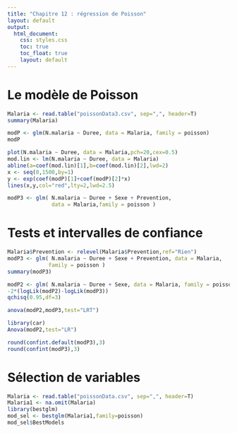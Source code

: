 ```yaml
---
title: "Chapitre 12 : régression de Poisson"
layout: default
output: 
  html_document:
    css: styles.css
    toc: true
    toc_float: true
    layout: default
---
```



# Le modèle de Poisson

```r
Malaria <- read.table("poissonData3.csv", sep=",", header=T)
summary(Malaria)
```

```r
modP <- glm(N.malaria ~ Duree, data = Malaria, family = poisson)
modP
```

```r
plot(N.malaria ~ Duree, data = Malaria,pch=20,cex=0.5)
mod.lin <- lm(N.malaria ~ Duree, data = Malaria)
abline(a=coef(mod.lin)[1],b=coef(mod.lin)[2],lwd=2)
x <- seq(0,1500,by=1)
y <- exp(coef(modP)[1]+coef(modP)[2]*x)
lines(x,y,col="red",lty=2,lwd=2.5)

```



```r
modP3 <- glm( N.malaria ~ Duree + Sexe + Prevention, 
              data = Malaria,family = poisson )
```

# Tests et intervalles de confiance

```r
Malaria$Prevention <- relevel(Malaria$Prevention,ref="Rien")
modP3 <- glm( N.malaria ~ Duree + Sexe + Prevention, data = Malaria,
             family = poisson )
summary(modP3)
```

```r
modP2 <- glm( N.malaria ~ Duree + Sexe, data = Malaria, family = poisson)
-2*(logLik(modP2)-logLik(modP3))
qchisq(0.95,df=3)
```

```r
anova(modP2,modP3,test="LRT")
```

```r
library(car)
Anova(modP2,test="LR")
```

```r
round(confint.default(modP3),3)
round(confint(modP3),3)
```


# Sélection de variables


```r
Malaria <- read.table("poissonData.csv", sep=",", header=T)
Malaria1 <- na.omit(Malaria)
library(bestglm)
mod_sel <- bestglm(Malaria1,family=poisson)
mod_sel$BestModels
```

